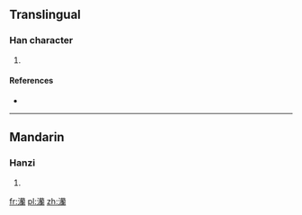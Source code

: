 ==Translingual==

===Han character===
{{Han char|rn=85|rad=水|as=21|sn=24|four=3412<sub>7</sub>|canj=水廿日田 (ETAW)}}

# {{defn|Han|sort=水21}}

====References====
* {{Han ref|kx=0664.080|dkj=18819|dj=1072.320|hdz=31796.110|uh=7061|ud=28769|bh=F8AE|bd=63662}}

----

==Mandarin==

===Hanzi===
{{cmn-hanzi|pin=[[lán]] ([[lan2]])|wg=lan<sup>2</sup>}}

# {{defn|lang=cmn|sort=水21}}

[[fr:灡]]
[[pl:灡]]
[[zh:灡]]
